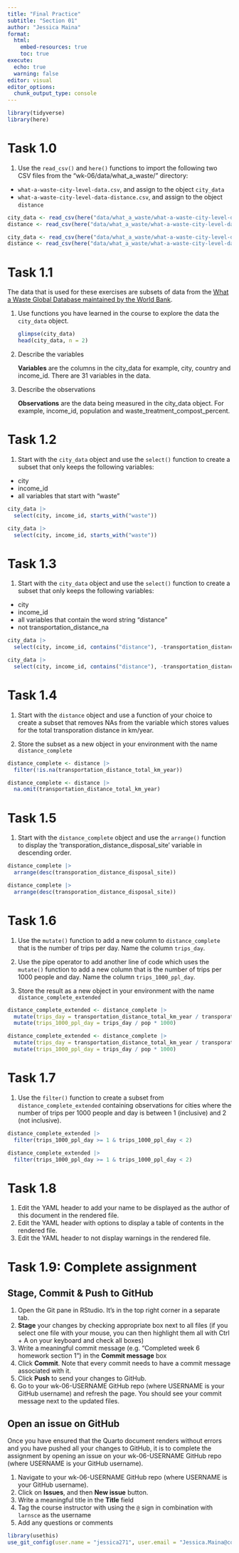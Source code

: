 ```yaml
---
title: "Final Practice"
subtitle: "Section 01"
author: "Jessica Maina"
format:
  html:
    embed-resources: true
    toc: true
execute: 
  echo: true
  warning: false
editor: visual
editor_options: 
  chunk_output_type: console
---
```


```r
library(tidyverse)
library(here)
```

# Task 1.0

1.  Use the `read_csv()` and `here()` functions to import the following two CSV files from the "wk-06/data/what_a_waste/" directory:

-   `what-a-waste-city-level-data.csv`, and assign to the object `city_data`
-   `what-a-waste-city-level-data-distance.csv`, and assign to the object `distance`

```r
city_data <- read_csv(here("data/what_a_waste/what-a-waste-city-level-data.csv"))
distance <- read_csv(here("data/what_a_waste/what-a-waste-city-level-data-distance.csv"))
```

```r
city_data <- read_csv(here("data/what_a_waste/what-a-waste-city-level-data.csv"))
distance <- read_csv(here("data/what_a_waste/what-a-waste-city-level-data-distance.csv"))
```

# Task 1.1

The data that is used for these exercises are subsets of data from the [What a Waste Global Database maintained by the World Bank](https://datacatalog.worldbank.org/search/dataset/00395971).

1.  Use functions you have learned in the course to explore the data the `city_data` object.

    ```r
    glimpse(city_data)
    head(city_data, n = 2)
    ```

2.  Describe the variables

    **Variables** are the columns in the city_data for example, city, country and income_id. There are 31 variables in the data.

3.  Describe the observations

    **Observations** are the data being measured in the city_data object. For example, income_id, population and waste_treatment_compost_percent.

# Task 1.2

1.  Start with the `city_data` object and use the `select()` function to create a subset that only keeps the following variables:

-   city
-   income_id
-   all variables that start with "waste"

```r
city_data |> 
  select(city, income_id, starts_with("waste"))
```

```r
city_data |>
  select(city, income_id, starts_with("waste"))
```

# Task 1.3

1.  Start with the `city_data` object and use the `select()` function to create a subset that only keeps the following variables:

-   city
-   income_id
-   all variables that contain the word string "distance"
-   not transportation_distance_na

```r
city_data |>
  select(city, income_id, contains("distance"), -transportation_distance_na)
```

```r
city_data |>
  select(city, income_id, contains("distance"), -transportation_distance_na)
```

# Task 1.4

1.  Start with the `distance` object and use a function of your choice to create a subset that removes NAs from the variable which stores values for the total transporation distance in km/year.

2.  Store the subset as a new object in your environment with the name `distance_complete`

```r
distance_complete <- distance |> 
  filter(!is.na(transportation_distance_total_km_year))
```

```r
distance_complete <- distance |>
  na.omit(transportation_distance_total_km_year)
```

# Task 1.5

1.  Start with the `distance_complete` object and use the `arrange()` function to display the 'transporation_distance_disposal_site' variable in descending order.

```r
distance_complete |> 
  arrange(desc(transporation_distance_disposal_site))
```

```r
distance_complete |>
  arrange(desc(transporation_distance_disposal_site))
```

# Task 1.6

1.  Use the `mutate()` function to add a new column to `distance_complete` that is the number of trips per day. Name the column `trips_day`.

2.  Use the pipe operator to add another line of code which uses the `mutate()` function to add a new column that is the number of trips per 1000 people and day. Name the column `trips_1000_ppl_day`.

3.  Store the result as a new object in your environment with the name `distance_complete_extended`

```r
distance_complete_extended <- distance_complete |> 
  mutate(trips_day = transportation_distance_total_km_year / transporation_distance_disposal_site / 365) |>
  mutate(trips_1000_ppl_day = trips_day / pop * 1000)
```

```r
distance_complete_extended <- distance_complete |>
  mutate(trips_day = transportation_distance_total_km_year / transporation_distance_disposal_site / 365) |>
  mutate(trips_1000_ppl_day = trips_day / pop * 1000)
```

# Task 1.7

1.  Use the `filter()` function to create a subset from `distance_complete_extended` containing observations for cities where the number of trips per 1000 people and day is between 1 (inclusive) and 2 (not inclusive).

```r
distance_complete_extended |> 
  filter(trips_1000_ppl_day >= 1 & trips_1000_ppl_day < 2)
```

```r
distance_complete_extended |> 
  filter(trips_1000_ppl_day >= 1 & trips_1000_ppl_day < 2)
```

# Task 1.8

1.  Edit the YAML header to add your name to be displayed as the author of this document in the rendered file.
2.  Edit the YAML header with options to display a table of contents in the rendered file.
3.  Edit the YAML header to not display warnings in the rendered file.

# Task 1.9: Complete assignment

## Stage, Commit & Push to GitHub

1.  Open the Git pane in RStudio. It's in the top right corner in a separate tab.
2.  **Stage** your changes by checking appropriate box next to all files (if you select one file with your mouse, you can then highlight them all with Ctrl + A on your keyboard and check all boxes)
3.  Write a meaningful commit message (e.g. "Completed week 6 homework section 1") in the **Commit message** box
4.  Click **Commit**. Note that every commit needs to have a commit message associated with it.
5.  Click **Push** to send your changes to GitHub.
6.  Go to your wk-06-USERNAME GitHub repo (where USERNAME is your GitHub username) and refresh the page. You should see your commit message next to the updated files.

## Open an issue on GitHub

Once you have ensured that the Quarto document renders without errors and you have pushed all your changes to GitHub, it is to complete the assignment by opening an issue on your wk-06-USERNAME GitHub repo (where USERNAME is your GitHub username).

1.  Navigate to your wk-06-USERNAME GitHub repo (where USERNAME is your GitHub username).
2.  Click on **Issues**, and then **New issue** button.
3.  Write a meaningful title in the **Title** field
4.  Tag the course instructor with using the `@` sign in combination with `larnsce` as the username
5.  Add any questions or comments

```r
library(usethis)
use_git_config(user.name = "jessica271", user.email = "Jessica.Maina@colorado.edu")
```
